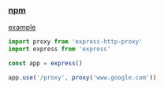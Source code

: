 ### [npm](https://www.npmjs.com/package/express-http-proxy)

[example](../../_examples/pkgs/express-http-proxy)

```ts
import proxy from 'express-http-proxy'
import express from 'express'

const app = express()

app.use('/proxy', proxy('www.google.com'))
```
